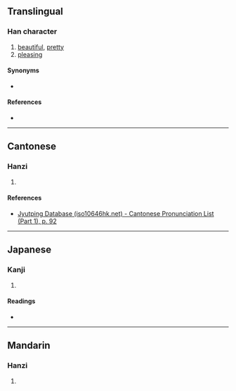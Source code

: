 {{character info}}
==Translingual==

===Han character===
{{Han char|rn=38|rad=女|as=06|sn=9|four=12404|canj=MNV|ids=⿱列女}}

# [[beautiful]], [[pretty]]
# [[pleasing]]

====Synonyms====
* {{l|mul|美}}

====References====
* {{Han ref|kx=0261.040|dkj=06239|dj=0527.080|hdz=21043.090|uh=59F4|ud=23028|bh=CE75|bd=52853}}

----

==Cantonese==

===Hanzi===
{{yue-hanzi|jyut=[[lit6]]|y=lit6}}

# {{rfdef|yue|sort=女06}}

====References====
* [http://www.iso10646hk.net/jp/document/download.jsp Jyutping Database (iso10646hk.net) - Cantonese Pronunciation List (Part 1), p. 92]

----

==Japanese==

===Kanji===
{{ja-kanji|grade=|rs=女06}}

# {{rfdef|ja|sort=女06}}

====Readings====
* {{ja-readings|on=[[れつ]] (retsu), [[れち]] (rechi)|kun=[[うつくしい]] (utsukushii)}}

----

==Mandarin==

===Hanzi===
{{cmn-hanzi|pin=[[liè]] ([[lie4]])|wg=lieh<sup>4</sup>}}

# {{rfdef|cmn|sort=女06}}